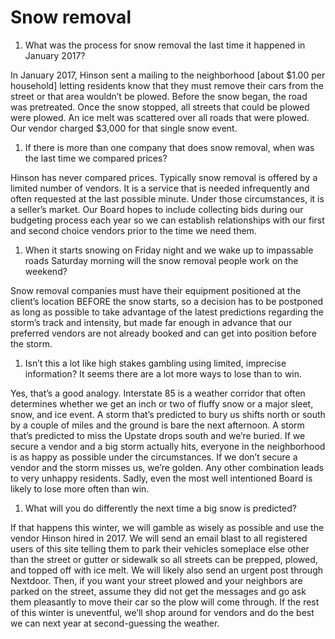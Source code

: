 # Snow removal

1. What was the process for snow removal the last time it happened in January 2017?

In January 2017, Hinson sent a mailing to the neighborhood [about $1.00 per household] letting residents know that they must remove their cars from the street or that area wouldn’t be plowed.  Before the snow began, the road was pretreated.  Once the snow stopped, all streets that could be plowed were plowed.  An ice melt was scattered over all roads that were plowed.  Our vendor charged $3,000 for that single snow event.

1. If there is more than one company that does snow removal, when was the last time we compared prices? 

Hinson has never compared prices.  Typically snow removal is offered by a limited number of vendors.  It is a service that is needed infrequently and often requested at the last possible minute.  Under those circumstances, it is a seller's market.  Our Board hopes to include collecting bids during our budgeting process each year so we can establish relationships with our first and second choice vendors prior to the time we need them.

1. When it starts snowing on Friday night and we wake up to impassable roads Saturday morning will the snow removal people work on the weekend? 

Snow removal companies must have their equipment positioned at the client's location BEFORE the snow starts, so a decision has to be postponed as long as possible to take advantage of the latest predictions regarding the storm's track and intensity, but made far enough in advance that our preferred vendors are not already booked and can get into position before the storm.

1. Isn't this a lot like high stakes gambling using limited, imprecise information?  It seems there are a lot more ways to lose than to win.

Yes, that's a good analogy.  Interstate 85 is a weather corridor that often determines whether we get an inch or two of fluffy snow or a major sleet, snow, and ice event.  A storm that's predicted to bury us shifts north or south by a couple of miles and the ground is bare the next afternoon. A storm that's predicted to miss the Upstate drops south and we're buried.  If we secure a vendor and a big storm actually hits, everyone in the neighborhood is as happy as possible under the circumstances.  If we don't secure a vendor and the storm misses us, we're golden.  Any other combination leads to very unhappy residents.  Sadly, even the most well intentioned Board is likely to lose more often than win.

1. What will you do differently the next time a big snow is predicted?

If that happens this winter, we will gamble as wisely as possible and use the vendor Hinson hired in 2017.  We will send an email blast to all registered users of this site telling them to park their vehicles someplace else other than the street or gutter or sidewalk so all streets can be prepped, plowed, and topped off with ice melt.  We will likely also send an urgent post through Nextdoor.  Then, if you want your street plowed and your neighbors are parked on the street, assume they did not get the messages and go ask them pleasantly to move their car so the plow will come through.  If the rest of this winter is uneventful, we'll shop around for vendors and do the best we can next year at second-guessing the weather.